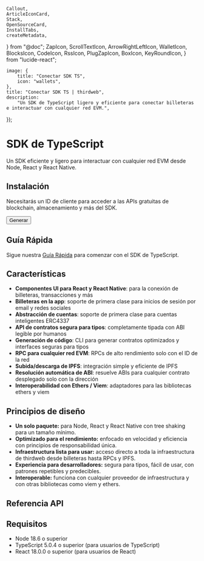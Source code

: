 	Callout,
	ArticleIconCard,
	Stack,
	OpenSourceCard,
	InstallTabs,
	createMetadata,
} from "@doc";
	ZapIcon,
	ScrollTextIcon,
	ArrowRightLeftIcon,
	WalletIcon,
	BlocksIcon,
	CodeIcon,
	RssIcon,
	PlugZapIcon,
	BoxIcon,
	KeyRoundIcon,
} from "lucide-react";


	image: {
		title: "Conectar SDK TS",
		icon: "wallets",
	},
	title: "Conectar SDK TS | thirdweb",
	description:
		"Un SDK de TypeScript ligero y eficiente para conectar billeteras e interactuar con cualquier red EVM.",
});

# SDK de TypeScript

Un SDK eficiente y ligero para interactuar con cualquier red EVM desde Node, React y React Native.

<OpenSourceCard
	title="Conectar SDK TypeScript"
	href="https://github.com/thirdweb-dev/js"
/>

## Instalación

<InstallTabs
	npm="npm i thirdweb"
	yarn="yarn add thirdweb"
	pnpm="pnpm i thirdweb"
	bun="bun i thirdweb"
/>

<Callout variant="info" title="¿Ya generaste un ID de cliente?">
	<div className="flex flex-col gap-4 items-start">
	<p>
		Necesitarás un ID de cliente para acceder a las APIs gratuitas de blockchain, almacenamiento y más del SDK.
	</p>
	<Button variant='outline' asChild>
		<Link href="https://thirdweb.com/create-api-key" target="_blank"> Generar </Link>
	</Button>
	</div>
</Callout>

## Guía Rápida

Sigue nuestra [Guía Rápida](/typescript/v5/getting-started) para comenzar con el SDK de TypeScript.

<ArticleIconCard
	title="Primeros pasos"
	icon={ZapIcon}
	href="/typescript/v5/getting-started"
  description="Comienza con el SDK de TypeScript"
/>

## Características

- **Componentes UI para React y React Native**: para la conexión de billeteras, transacciones y más
- **Billeteras en la app**: soporte de primera clase para inicios de sesión por email y redes sociales
- **Abstracción de cuentas**: soporte de primera clase para cuentas inteligentes ERC4337
- **API de contratos segura para tipos**: completamente tipada con ABI legible por humanos
- **Generación de código**: CLI para generar contratos optimizados y interfaces seguras para tipos
- **RPC para cualquier red EVM**: RPCs de alto rendimiento solo con el ID de la red
- **Subida/descarga de IPFS**: integración simple y eficiente de IPFS
- **Resolución automática de ABI**: resuelve ABIs para cualquier contrato desplegado solo con la dirección
- **Interoperabilidad con Ethers / Viem**: adaptadores para las bibliotecas ethers y viem

## Principios de diseño

- **Un solo paquete:** para Node, React y React Native con tree shaking para un tamaño mínimo.
- **Optimizado para el rendimiento:** enfocado en velocidad y eficiencia con principios de responsabilidad única.
- **Infraestructura lista para usar:** acceso directo a toda la infraestructura de thirdweb desde billeteras hasta RPCs y IPFS.
- **Experiencia para desarrolladores:** segura para tipos, fácil de usar, con patrones repetibles y predecibles.
- **Interoperable:** funciona con cualquier proveedor de infraestructura y con otras bibliotecas como viem y ethers.

## Referencia API

<Stack>

<ArticleIconCard
	title="Referencia completa del SDK"
	icon={CodeIcon}
	href="/references/typescript/v5"
/>

</Stack>

## Requisitos

- Node 18.6 o superior
- TypeScript 5.0.4 o superior (para usuarios de TypeScript)
- React 18.0.0 o superior (para usuarios de React)

